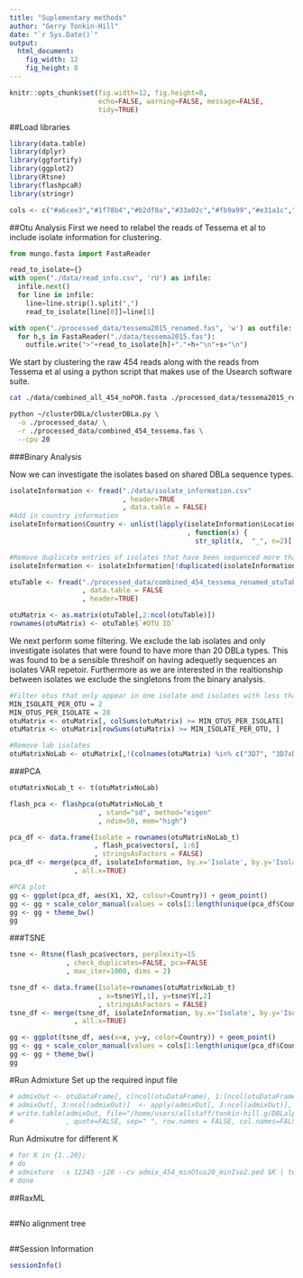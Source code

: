 ```yaml
---
title: "Suplementary methods"
author: "Gerry Tonkin-Hill"
date: "`r Sys.Date()`"
output: 
  html_document:
    fig_width: 12
    fig_height: 8
---
```


```r
knitr::opts_chunk$set(fig.width=12, fig.height=8,
                      echo=FALSE, warning=FALSE, message=FALSE,
                      tidy=TRUE)
```


##Load libraries

```r
library(data.table)
library(dplyr)
library(ggfortify)
library(ggplot2)
library(Rtsne)
library(flashpcaR)
library(stringr)

cols <- c("#a6cee3","#1f78b4","#b2df8a","#33a02c","#fb9a99","#e31a1c","#fdbf6f","#ff7f00","#cab2d6","#6a3d9a","#ffff99","#b15928","#8dd3c7","#ffffb3","#bebada","#fb8072","#80b1d3","#fdb462","#b3de69","#fccde5","#d9d9d9","#bc80bd","#ccebc5","#ffed6f")
```



##Otu Analysis
First we need to relabel the reads of Tessema et al to include isolate information for clustering.
```python
from mungo.fasta import FastaReader

read_to_isolate={}
with open("./data/read_info.csv", 'rU') as infile:
  infile.next()
  for line in infile:
    line=line.strip().split(",")
    read_to_isolate[line[0]]=line[1]

with open("./processed_data/tessema2015_renamed.fas", 'w') as outfile:
  for h,s in FastaReader("./data/tessema2015.fas"):
    outfile.write(">"+read_to_isolate[h]+"."+h+"\n"+s+"\n")
```

We start by clustering the raw 454 reads along with the reads from Tessema et al using a python script that makes use of the Usearch software suite.
```bash
cat ./data/combined_all_454_noPOR.fasta ./processed_data/tessema2015_renamed.fas > ./processed_data/combined_454_tessema.fas

python ~/clusterDBLa/clusterDBLa.py \
  -o ./processed_data/ \
  -r ./processed_data/combined_454_tessema.fas \
  --cpu 20
```

###Binary Analysis

Now we can investigate the isolates based on shared DBLa sequence types.

```r
isolateInformation <- fread("./data/isolate_information.csv"
                            , header=TRUE
                            , data.table = FALSE)
#Add in country information
isolateInformation$Country <- unlist(lapply(isolateInformation$Location
                                            , function(x) {
                                              str_split(x,  "_", n=2)[[1]][[1]]}))

#Remove duplicate entries of isolates that have been sequenced more than once
isolateInformation <- isolateInformation[!duplicated(isolateInformation$Isolate),]

otuTable <- fread("./processed_data/combined_454_tessema_renamed_otuTable_binary.txt"
                  , data.table = FALSE
                  , header=TRUE)

otuMatrix <- as.matrix(otuTable[,2:ncol(otuTable)])
rownames(otuMatrix) <- otuTable$`#OTU ID`
```

We next perform some filtering. We exclude the lab isolates and only investigate isolates that were found to have more than 20 DBLa types. This was found to be a sensible thresholf on having adequetly sequences an isolates VAR repetoir. Furthermore as we are interested in the realtionship between isolates we exclude the singletons from the binary analysis.
```r
#Filter otus that only appear in one isolate and isolates with less than 20 types
MIN_ISOLATE_PER_OTU = 2
MIN_OTUS_PER_ISOLATE = 20
otuMatrix <- otuMatrix[, colSums(otuMatrix) >= MIN_OTUS_PER_ISOLATE]
otuMatrix <- otuMatrix[rowSums(otuMatrix) >= MIN_ISOLATE_PER_OTU, ]

#Remove lab isolates
otuMatrixNoLab <- otuMatrix[,!(colnames(otuMatrix) %in% c("3D7", "3D7xDD2", "DD2", "DD2xHB3", "HB3", "HB3xDD2"))]
```

###PCA
```r
otuMatrixNoLab_t <- t(otuMatrixNoLab)

flash_pca <- flashpca(otuMatrixNoLab_t
                      , stand="sd", method="eigen"
                      , ndim=50, mem="high")

pca_df <- data.frame(Isolate = rownames(otuMatrixNoLab_t)
                     , flash_pca$vectors[, 1:6]
                     , stringsAsFactors = FALSE)
pca_df <- merge(pca_df, isolateInformation, by.x='Isolate', by.y='Isolate'
                , all.x=TRUE)

#PCA plot
gg <- ggplot(pca_df, aes(X1, X2, colour=Country)) + geom_point() 
gg <- gg + scale_color_manual(values = cols[1:length(unique(pca_df$Country))])
gg <- gg + theme_bw()
gg
```

###TSNE
```r
tsne <- Rtsne(flash_pca$vectors, perplexity=15
              , check_duplicates=FALSE, pca=FALSE
              , max_iter=1000, dims = 2)

tsne_df <- data.frame(Isolate=rownames(otuMatrixNoLab_t)
                      , x=tsne$Y[,1], y=tsne$Y[,2]
                      , stringsAsFactors = FALSE)
tsne_df <- merge(tsne_df, isolateInformation, by.x='Isolate', by.y='Isolate'
                , all.x=TRUE)

gg <- ggplot(tsne_df, aes(x=x, y=y, color=Country)) + geom_point()
gg <- gg + scale_color_manual(values = cols[1:length(unique(pca_df$Country))])
gg <- gg + theme_bw()
gg
```

#Run Admixture
Set up the required input file
```r
# admixOut <- otuDataFrame[, c(ncol(otuDataFrame), 1:(ncol(otuDataFrame)-1))]
# admixOut[, 3:ncol(admixOut)]  <- apply(admixOut[, 3:ncol(admixOut)], 2, function(x) x+1)
# write.table(admixOut, file="/home/users/allstaff/tonkin-hill.g/DBLalpha/454_analysis/ADMIXTURE/admix_454_minOtus20_minIso2.ped"
#             , quote=FALSE, sep=" ", row.names = FALSE, col.names=FALSE)
```

Run Admixutre for different K
```r
# for K in {1..20};
# do 
# admixture  -s 12345 -j20 --cv admix_454_minOtus20_minIso2.ped $K | tee log${K}.out;
# done
```

##RaxML
```r

```

##No alignment tree
```r

```


##Session Information
```r
sessionInfo()
```
